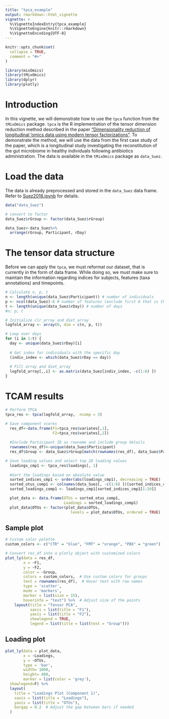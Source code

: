 ```yaml
---
title: "tpca_example"
output: rmarkdown::html_vignette
vignette: >
  %\VignetteIndexEntry{tpca_example}
  %\VignetteEngine{knitr::rmarkdown}
  %\VignetteEncoding{UTF-8}
---
```


```r
knitr::opts_chunk$set(
  collapse = TRUE,
  comment = "#>"
)
```

```r
library(mixOmics)
library(tMixOmics)
library(dplyr)
library(plotly)
```

# Introduction

In this vignette, we will demonstrate how to use the `tpca` function from the `tMixOmics` package. `tpca` is the R implementation of the tensor dimension reduction method described in the paper ["Dimensionality reduction of longitudinal ’omics data using modern tensor factorizations"](https://journals.plos.org/ploscompbiol/article?id=10.1371/journal.pcbi.1010212). To demonstrate the method, we will use the data from the first case study of the paper, which is a longitudinal study investigating the reconstitution of the gut microbiome in healthy individuals following antibiotics administration. The data is available in the `tMixOmics` package as `data_Suez`.

# Load the data

The data is already preprocessed and stored in the `data_Suez` data frame. Refer to [Suez2018.ipynb](https://github.com/UriaMorP/tcam_analysis_notebooks/blob/main/Suez2018/Suez2018.ipynb) for details.

```r
data("data_Suez")

# convert to factor
data_Suez$rGroup <- factor(data_Suez$rGroup)

data_Suez<-data_Suez%>%
  arrange(rGroup, Participant, rDay)
```

# The tensor data structure

Before we can apply the `tpca`, we must reformat our dataset, that is currently in the form of data frame. While doing so, we must make sure to maintain the information regarding indices for subjects, features (taxa annotations) and timepoints.

```r
# Calculate n, p, t
n <- length(unique(data_Suez$Participant)) # number of individuals
p <- ncol(data_Suez)-6 # number of features (exclude first 6 that is the meta data)
t <- length(unique(data_Suez$rDay)) # number of days
#n; p; t

# Initialize clr_array and diet_array
logfold_array <- array(0, dim = c(n, p, t))

# Loop over days
for (i in 1:t) {
  day <- unique(data_Suez$rDay)[i]
  
  # Get index for individuals with the specific day
  (indiv_index <- which(data_Suez$rDay == day))
  
  # Fill array and diet_array
  logfold_array[,,i] <- as.matrix(data_Suez[indiv_index, -c(1:6) ])
}
```

# TCAM results

```r
# Perform TPCA
tpca_res <- tpca(logfold_array,  ncomp = 3)

# Save component scores
  res_df<-data.frame(F1=tpca_res$variates[,1],
                     F2=tpca_res$variates[,2])
  
  #Include Participant ID as rowname and include group details
  rownames(res_df)<-unique(data_Suez$Participant)
  res_df$Group <- data_Suez$rGroup[match(rownames(res_df), data_Suez$Participant)]

# Save loading values and select top 20 loading values
  loadings_cmp1 <- tpca_res$loadings[, 1]
  
  #Sort the loadings based on absolute value
  sorted_indices_cmp1 <- order(abs(loadings_cmp1), decreasing = TRUE)
  sorted_otus_comp1 <- colnames(data_Suez[, -c(1:6) ])[sorted_indices_cmp1[1:20]]
  sorted_loadings_comp1 <- loadings_cmp1[sorted_indices_cmp1[1:20]]

  plot_data <- data.frame(OTUs = sorted_otus_comp1, 
                          Loadings = sorted_loadings_comp1)
  plot_data$OTUs <- factor(plot_data$OTUs, 
                             levels = plot_data$OTUs, ordered = TRUE)
```

## Sample plot

```r

# Custom color palette
custom_colors <- c("CTR" = "blue", "FMT" = "orange", "PBX" = "green")  # Replace with your actual group names

# Convert res_df into a plotly object with customized colors
plot_ly(data = res_df, 
        x = ~F1, 
        y = ~F2, 
        color = ~Group, 
        colors = custom_colors,  # Use custom colors for groups
        text = rownames(res_df),  # Hover text with row names
        type = 'scatter', 
        mode = 'markers',
        marker = list(size = 15),
        hoverinfo = "text") %>%  # Adjust size of the points
    layout(title = "Tensor PCA",
           xaxis = list(title = "F1"),
           yaxis = list(title = "F2"),
           showlegend = TRUE,
           legend = list(title = list(text = "Group")))

```

## Loading plot 

```r
plot_ly(data = plot_data,
        x = ~Loadings,
        y = ~OTUs,
        type = 'bar',
        width= 1000,
        height= 400,
        marker = list(color = 'grey'),
  showlegend=F) %>%
  layout(
    title = "Loadings Plot (Component 1)",
    xaxis = list(title = "Loadings"),
    yaxis = list(title = "OTUs"),
    bargap = 0.2  # Adjust the gap between bars if needed
  )
```

